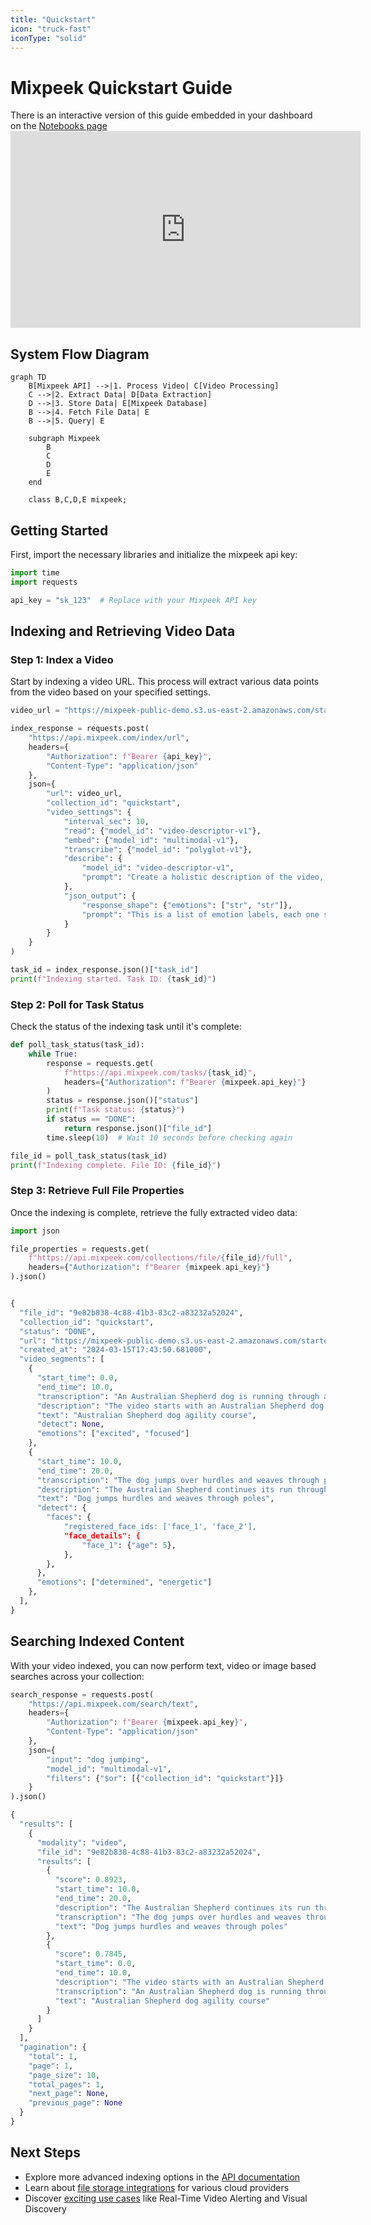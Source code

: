 ```yaml
---
title: "Quickstart"
icon: "truck-fast"
iconType: "solid"
---
```


# Mixpeek Quickstart Guide

<Note>
  There is an interactive version of this guide embedded in your dashboard on
  the <a href="https://dash.mixpeek.com/notebooks">Notebooks page</a>
</Note>

<iframe
  width="560"
  height="315"
  src="https://www.youtube.com/embed/jkIXzfKBvM0"
  title="YouTube video player"
  frameborder="0"
  allow="accelerometer; autoplay; clipboard-write; encrypted-media; gyroscope; picture-in-picture"
  allowfullscreen
></iframe>

## System Flow Diagram

```mermaid
graph TD
    B[Mixpeek API] -->|1. Process Video| C[Video Processing]
    C -->|2. Extract Data| D[Data Extraction]
    D -->|3. Store Data| E[Mixpeek Database]
    B -->|4. Fetch File Data| E
    B -->|5. Query| E

    subgraph Mixpeek
        B
        C
        D
        E
    end

    class B,C,D,E mixpeek;
```

## Getting Started

First, import the necessary libraries and initialize the mixpeek api key:

```python
import time
import requests

api_key = "sk_123"  # Replace with your Mixpeek API key
```

## Indexing and Retrieving Video Data

### Step 1: Index a Video

Start by indexing a video URL. This process will extract various data points from the video based on your specified settings.

```python
video_url = "https://mixpeek-public-demo.s3.us-east-2.amazonaws.com/starter/aussie_agility.mp4"

index_response = requests.post(
    "https://api.mixpeek.com/index/url",
    headers={
        "Authorization": f"Bearer {api_key}",
        "Content-Type": "application/json"
    },
    json={
        "url": video_url,
        "collection_id": "quickstart",
        "video_settings": {
            "interval_sec": 10,
            "read": {"model_id": "video-descriptor-v1"},
            "embed": {"model_id": "multimodal-v1"},
            "transcribe": {"model_id": "polyglot-v1"},
            "describe": {
                "model_id": "video-descriptor-v1",
                "prompt": "Create a holistic description of the video, include sounds and screenplay"
            },
            "json_output": {
                "response_shape": {"emotions": ["str", "str"]},
                "prompt": "This is a list of emotion labels, each one should be a string representing the scene."
            }
        }
    }
)

task_id = index_response.json()["task_id"]
print(f"Indexing started. Task ID: {task_id}")
```

### Step 2: Poll for Task Status

Check the status of the indexing task until it's complete:

```python
def poll_task_status(task_id):
    while True:
        response = requests.get(
            f"https://api.mixpeek.com/tasks/{task_id}",
            headers={"Authorization": f"Bearer {mixpeek.api_key}"}
        )
        status = response.json()["status"]
        print(f"Task status: {status}")
        if status == "DONE":
            return response.json()["file_id"]
        time.sleep(10)  # Wait 10 seconds before checking again

file_id = poll_task_status(task_id)
print(f"Indexing complete. File ID: {file_id}")
```

### Step 3: Retrieve Full File Properties

Once the indexing is complete, retrieve the fully extracted video data:

```python
import json

file_properties = requests.get(
    f"https://api.mixpeek.com/collections/file/{file_id}/full",
    headers={"Authorization": f"Bearer {mixpeek.api_key}"}
).json()


{
  "file_id": "9e82b838-4c88-41b3-83c2-a83232a52024",
  "collection_id": "quickstart",
  "status": "DONE",
  "url": "https://mixpeek-public-demo.s3.us-east-2.amazonaws.com/starter/aussie_agility.mp4",
  "created_at": "2024-03-15T17:43:50.681000",
  "video_segments": [
    {
      "start_time": 0.0,
      "end_time": 10.0,
      "transcription": "An Australian Shepherd dog is running through an agility course...",
      "description": "The video starts with an Australian Shepherd dog running through an outdoor agility course. The dog is black, white, and brown in color. It's a sunny day, and the agility course is set up on grass...",
      "text": "Australian Shepherd dog agility course",
      "detect": None,
      "emotions": ["excited", "focused"]
    },
    {
      "start_time": 10.0,
      "end_time": 20.0,
      "transcription": "The dog jumps over hurdles and weaves through poles...",
      "description": "The Australian Shepherd continues its run through the agility course. It jumps over several hurdles in quick succession, then navigates a series of weave poles with precision...",
      "text": "Dog jumps hurdles and weaves through poles",
      "detect": {
        "faces": {
            "registered_face_ids: ['face_1', 'face_2'],
            "face_details": {
                "face_1": {"age": 5},
            },
        },
      },
      "emotions": ["determined", "energetic"]
    },
  ],
}
```

## Searching Indexed Content

With your video indexed, you can now perform text, video or image based searches across your collection:

```python
search_response = requests.post(
    "https://api.mixpeek.com/search/text",
    headers={
        "Authorization": f"Bearer {mixpeek.api_key}",
        "Content-Type": "application/json"
    },
    json={
        "input": "dog jumping",
        "model_id": "multimodal-v1",
        "filters": {"$or": [{"collection_id": "quickstart"}]}
    }
).json()

{
  "results": [
    {
      "modality": "video",
      "file_id": "9e82b838-4c88-41b3-83c2-a83232a52024",
      "results": [
        {
          "score": 0.8923,
          "start_time": 10.0,
          "end_time": 20.0,
          "description": "The Australian Shepherd continues its run through the agility course. It jumps over several hurdles in quick succession...",
          "transcription": "The dog jumps over hurdles and weaves through poles...",
          "text": "Dog jumps hurdles and weaves through poles"
        },
        {
          "score": 0.7845,
          "start_time": 0.0,
          "end_time": 10.0,
          "description": "The video starts with an Australian Shepherd dog running through an outdoor agility course...",
          "transcription": "An Australian Shepherd dog is running through an agility course...",
          "text": "Australian Shepherd dog agility course"
        }
      ]
    }
  ],
  "pagination": {
    "total": 1,
    "page": 1,
    "page_size": 10,
    "total_pages": 1,
    "next_page": None,
    "previous_page": None
  }
}
```

## Next Steps

- Explore more advanced indexing options in the [API documentation](/api-documentation)
- Learn about [file storage integrations](/integrations) for various cloud providers
- Discover [exciting use cases](/use-cases) like Real-Time Video Alerting and Visual Discovery
